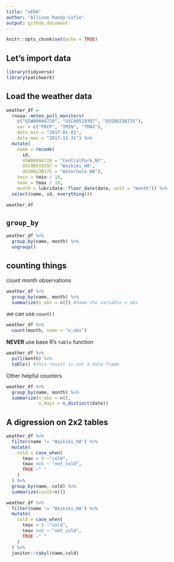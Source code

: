 ```yaml
---
title: "vEDA"
author: "Allison Randy-Cofie"
output: github_document
---
```


```r
knitr::opts_chunk$set(echo = TRUE)
```

## Let's import data
```r
library(tidyverse)
library(patchwork)
```

## Load the weather data

```r
weather_df = 
  rnoaa::meteo_pull_monitors(
    c("USW00094728", "USC00519397", "USS0023B17S"),
    var = c("PRCP", "TMIN", "TMAX"), 
    date_min = "2017-01-01",
    date_max = "2017-12-31") %>%
  mutate(
    name = recode(
      id, 
      USW00094728 = "CentralPark_NY", 
      USC00519397 = "Waikiki_HA",
      USS0023B17S = "Waterhole_WA"),
    tmin = tmin / 10,
    tmax = tmax / 10,
    month = lubridate::floor_date(date, unit = "month")) %>%
  select(name, id, everything())

weather_df
```

## `group_by`
```r
weather_df %>% 
  group_by(name, month) %>% 
  ungroup()
```


## counting things
count month observations
```r
weather_df %>% 
  group_by(name, month) %>% 
  summarize(n_obs = n()) #name the variable n_obs
```

we can use `count()`
```r
weather_df %>% 
  count(month, name = "n_obs")
```

**NEVER** use base R's `table` function
```r
weather_df %>% 
  pull(month) %>% 
  table() #this result is not a data frame
```


Other helpful counters
```r
weather_df %>% 
  group_by(name, month) %>% 
  summarize(n_obs = n(),
            n_days = n_distinct(date))
```


## A digression on 2x2 tables
```r
weather_df %>% 
  filter(name != "Waikiki_HA") %>% 
  mutate(
    cold = case_when(
      tmax < 5 ~"cold",
      tmax >=5 ~ "not_cold",
      TRUE ~" "
    )
  ) %>% 
  group_by(name, cold) %>% 
  summarize(count=n())
```


```r
weather_df %>% 
  filter(name != "Waikiki_HA") %>% 
  mutate(
    cold = case_when(
      tmax < 5 ~"cold",
      tmax >=5 ~ "not_cold",
      TRUE ~" "
    )
  ) %>% 
  janitor::tabyl(name,cold)
```

